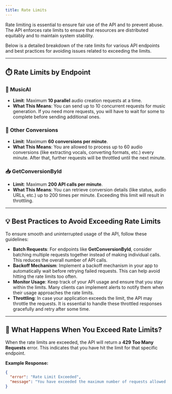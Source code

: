 ```yaml
---
title: Rate Limits
---
```


Rate limiting is essential to ensure fair use of the API and to prevent abuse. The API enforces rate limits to ensure that resources are distributed equitably and to maintain system stability.

Below is a detailed breakdown of the rate limits for various API endpoints and best practices for avoiding issues related to exceeding the limits.

---

## ⏱️ Rate Limits by Endpoint

### 🎼 **MusicAI**
- **Limit**: Maximum **10 parallel** audio creation requests at a time.
- **What This Means**: You can send up to 10 concurrent requests for music generation. If you need more requests, you will have to wait for some to complete before sending additional ones.

### 🔄 **Other Conversions**
- **Limit**: Maximum **60 conversions per minute**.
- **What This Means**: You are allowed to process up to 60 audio conversions (like extracting vocals, converting formats, etc.) every minute. After that, further requests will be throttled until the next minute.

### 📥 **GetConversionById**
- **Limit**: Maximum **200 API calls per minute**.
- **What This Means**: You can retrieve conversion details (like status, audio URLs, etc.) up to 200 times per minute. Exceeding this limit will result in throttling.

---

## 💡 Best Practices to Avoid Exceeding Rate Limits

To ensure smooth and uninterrupted usage of the API, follow these guidelines:

- **Batch Requests**: For endpoints like **GetConversionById**, consider batching multiple requests together instead of making individual calls. This reduces the overall number of API calls.
- **Backoff Mechanism**: Implement a backoff mechanism in your app to automatically wait before retrying failed requests. This can help avoid hitting the rate limits too often.
- **Monitor Usage**: Keep track of your API usage and ensure that you stay within the limits. Many clients can implement alerts to notify them when their usage approaches the rate limits.
- **Throttling**: In case your application exceeds the limit, the API may throttle the requests. It is essential to handle these throttled responses gracefully and retry after some time.

---

## 🛑 What Happens When You Exceed Rate Limits?

When the rate limits are exceeded, the API will return a **429 Too Many Requests** error. This indicates that you have hit the limit for that specific endpoint.

**Example Response:**
```json
{
  "error": "Rate Limit Exceeded",
  "message": "You have exceeded the maximum number of requests allowed. Please try again later."
}
